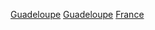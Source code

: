 {{Commonscat|People of Guadeloupe}}

[[Category:非洲裔法國人|Guadeloupe]]
[[Category:各族群法國人|Guadeloupe]]
[[Category:瓜德羅普人|France]]